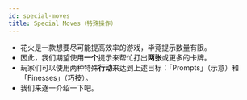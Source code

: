 ```yaml
---
id: special-moves
title: Special Moves（特殊操作）
---
```



<BeginnersGuideProgress id="special-moves" />

- 花火是一款想要尽可能提高效率的游戏，毕竟提示数量有限。
- 因此，我们期望使用**一个**提示来帮忙打出**两张**或更多的卡牌。
- 玩家们可以使用两种特殊**行动**来达到上述目标：「Prompts」（示意）和「Finesses」（巧技）。
- 我们来逐一介绍一下吧。
